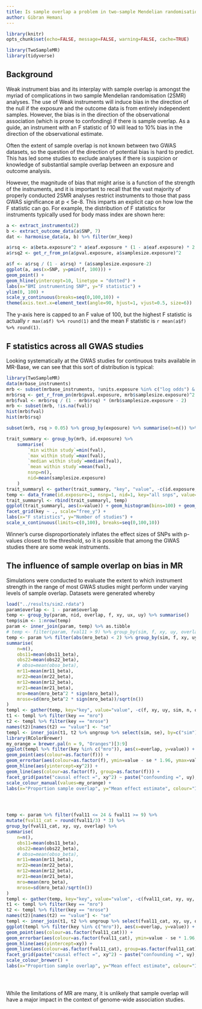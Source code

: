 ```yaml
---
title: Is sample overlap a problem in two-sample Mendelian randomisation?
author: Gibran Hemani
---
```


```r
library(knitr)
opts_chunk$set(echo=FALSE, message=FALSE, warning=FALSE, cache=TRUE)
```

```r
library(TwoSampleMR)
library(tidyverse)
```

## Background

Weak instrument bias and its interplay with sample overlap is amongst the myriad of complications in two sample Mendelian randomisation (2SMR) analyses. The use of Weak instruments will induce bias in the direction of the null if the exposure and the outcome data is from entirely independent samples. However, the bias is in the direction of the observational association (which is prone to confonding) if there is sample overlap. As a guide, an instrument with an F statistic of 10 will lead to 10% bias in the direction of the observational estimate.

Often the extent of sample overlap is not known between two GWAS datasets, so the question of the direction of potential bias is hard to predict. This has led some studies to exclude analyses if there is suspicion or knowledge of substantial sample overlap between an exposure and outcome analysis.

However, the magnitude of bias that might arise is a function of the strength of the instruments, and it is important to recall that the vast majority of properly conducted 2SMR analyses restrict instruments to those that pass GWAS significance at p < 5e-8. This imparts an explicit cap on how low the F statistic can go. For example, the distribution of F statistics for instruments typically used for body mass index are shown here:


```r
a <- extract_instruments(2)
b <- extract_outcome_data(a$SNP, 7)
dat <- harmonise_data(a, b) %>% filter(mr_keep)

a$rsq <- a$beta.exposure^2 * a$eaf.exposure * (1 - a$eaf.exposure) * 2
a$rsq2 <- get_r_from_pn(a$pval.exposure, a$samplesize.exposure)^2

a$f <- a$rsq / (1 - a$rsq) * (a$samplesize.exposure-2)
ggplot(a, aes(x=SNP, y=pmin(f, 100))) +
geom_point() +
geom_hline(yintercept=10, linetype = "dotted") +
labs(x="BMI instrumenting SNP", y="F statistic") +
ylim(0, 100) +
scale_y_continuous(breaks=seq(0,100,10)) +
theme(axis.text.x=element_text(angle=90, hjust=1, vjust=0.5, size=6))
```

The y-axis here is capped to an F value of 100, but the highest F statistic is actually `r max(a$f) %>% round(1)` and the mean F statistic is `r mean(a$f) %>% round(1)`.

## F statistics across all GWAS studies

Looking systematically at the GWAS studies for continuous traits available in MR-Base, we can see that this sort of distribution is typical:

```r
library(TwoSampleMR)
data(mrbase_instruments)
mrb <- subset(mrbase_instruments, !units.exposure %in% c("log odds") & !is.na(units.exposure) & !is.na(pval.exposure) & !is.na(samplesize.exposure))
mrb$rsq <- get_r_from_pn(mrb$pval.exposure, mrb$samplesize.exposure)^2
mrb$fval <- mrb$rsq / (1 - mrb$rsq) * (mrb$samplesize.exposure - 2)
mrb <- subset(mrb, !is.na(fval))
hist(mrb$fval)
hist(mrb$rsq)

subset(mrb, rsq > 0.05) %>% group_by(exposure) %>% summarise(n=n()) %>% as.data.frame

trait_summary <- group_by(mrb, id.exposure) %>%
	summarise(
		`min within study`=min(fval),
		`max within study`=max(fval),
		`median within study`=median(fval),
		`mean within study`=mean(fval),
		nsnp=n(),
		nid=mean(samplesize.exposure)
	)
trait_summaryl <- gather(trait_summary, "key", "value", -c(id.exposure, nsnp, nid))
temp <- data_frame(id.exposure=1, nsnp=1, nid=1, key="all snps", value=mrb$fval)
trait_summaryl <- rbind(trait_summaryl, temp)
ggplot(trait_summaryl, aes(x=value)) + geom_histogram(bins=100) + geom_vline(xintercept=10) +
facet_grid(key ~ ., scale="free_y") +
labs(x="F statistics", y="Number of studies") +
scale_x_continuous(limits=c(0,100), breaks=seq(0,100,10))
```

Winner's curse disproportionately inflates the effect sizes of SNPs with p-values closest to the threshold, so it is possible that among the GWAS studies there are some weak instruments. 

## The influence of sample overlap on bias in MR

Simulations were conducted to evaluate the extent to which instrument strength in the range of most GWAS studies might perform under varying levels of sample overlap. Datasets were generated whereby 

```r
load("../results/sim2.rdata")
param$overlap <- 1 - param$overlap
temp <- group_by(param, nid, overlap, f, xy, ux, uy) %>% summarise()
temp$sim <- 1:nrow(temp)
param <- inner_join(param, temp) %>% as.tibble
# temp <- filter(param, fval11 > 9) %>% group_by(sim, f, xy, uy, overlap) %>%
temp <- param %>% filter(abs(mro_beta) < 2) %>% group_by(sim, f, xy, uy, overlap) %>%
summarise(
	n=n(),
	obs11=mean(obs11_beta),
	obs22=mean(obs22_beta),
	# obso=mean(obso_beta),
	mr11=mean(mr11_beta),
	mr22=mean(mr22_beta),
	mr12=mean(mr12_beta),
	mr21=mean(mr21_beta),
	mro=mean(mro_beta^2 * sign(mro_beta)),
	mrose=sd(mro_beta^2 * sign(mro_beta))/sqrt(n())
)
templ <- gather(temp, key="key", value="value", -c(f, xy, uy, sim, n, overlap))
t1 <- templ %>% filter(key == "mro")
t2 <- templ %>% filter(key == "mrose")
names(t2)[names(t2) == "value"] <- "se"
templ <- inner_join(t1, t2 %>% ungroup %>% select(sim, se), by=c("sim"))
library(RColorBrewer)
my_orange = brewer.pal(n = 9, "Oranges")[3:9]
ggplot(templ %>% filter(key %in% c("mro")), aes(x=overlap, y=value)) +
geom_point(aes(colour=as.factor(f))) +
geom_errorbar(aes(colour=as.factor(f), ymin=value - se * 1.96, ymax=value + se * 1.96), width=0) +
geom_hline(aes(yintercept=xy^2)) +
geom_line(aes(colour=as.factor(f), group=as.factor(f))) +
facet_grid(paste("causal effect =", xy^2) ~ paste("confounding =", uy), scale="free_y") +
scale_colour_manual(values=my_orange) +
labs(x="Proportion sample overlap", y="Mean effect estimate", colour="Instrument F statistic")




temp <- param %>% filter(fval11 <= 24 & fval11 >= 9) %>%
mutate(fval11_cat = round(fval11/3) * 3) %>%
group_by(fval11_cat, xy, uy, overlap) %>%
summarise(
	n=n(),
	obs11=mean(obs11_beta),
	obs22=mean(obs22_beta),
	# obso=mean(obso_beta),
	mr11=mean(mr11_beta),
	mr22=mean(mr22_beta),
	mr12=mean(mr12_beta),
	mr21=mean(mr21_beta),
	mro=mean(mro_beta),
	mrose=sd(mro_beta)/sqrt(n())
)
templ <- gather(temp, key="key", value="value", -c(fval11_cat, xy, uy, n, overlap))
t1 <- templ %>% filter(key == "mro")
t2 <- templ %>% filter(key == "mrose")
names(t2)[names(t2) == "value"] <- "se"
templ <- inner_join(t1, t2 %>% ungroup %>% select(fval11_cat, xy, uy, overlap, se))
ggplot(templ %>% filter(key %in% c("mro")), aes(x=overlap, y=value)) +
geom_point(aes(colour=as.factor(fval11_cat))) +
geom_errorbar(aes(colour=as.factor(fval11_cat), ymin=value - se * 1.96, ymax=value + se * 1.96), width=0) +
geom_hline(aes(yintercept=xy)) +
geom_line(aes(colour=as.factor(fval11_cat), group=as.factor(fval11_cat))) +
facet_grid(paste("causal effect =", xy^2) ~ paste("confounding =", uy), scale="free_y") +
scale_colour_brewer() +
labs(x="Proportion sample overlap", y="Mean effect estimate", colour="Instrument F statistic")





```



While the limitations of MR are many, it is unlikely that sample overlap will have a major impact in the context of genome-wide association studies.